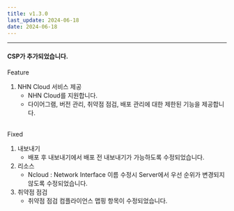 ```yaml
---
title: v1.3.0
last_update: 2024-06-18
date: 2024-06-18
---
```



<hr />

#### CSP가 추가되었습니다.

<div className={styles.releaseWrap} >
<div className={styles.tag} data-type="feature">
    Feature
</div>

1. NHN Cloud 서비스 제공
    - NHN Cloud를 지원합니다.
    - 다이어그램, 버전 관리, 취약점 점검, 배포 관리에 대한 제한된 기능을 제공합니다.

</div>
<br/>

<div className={styles.releaseWrap} >
<div className={styles.tag} data-type="fixed">
    Fixed
</div>

1. 내보내기
    - 배포 후 내보내기에서 배포 전 내보내기가 가능하도록 수정되었습니다.
2. 리소스
    - Ncloud : Network Interface 이름 수정시 Server에서 우선 순위가 변경되지 않도록 수정되었습니다.
3. 취약점 점검
    - 취약점 점검 컴플라이언스 맵핑 항목이 수정되었습니다.

</div>
